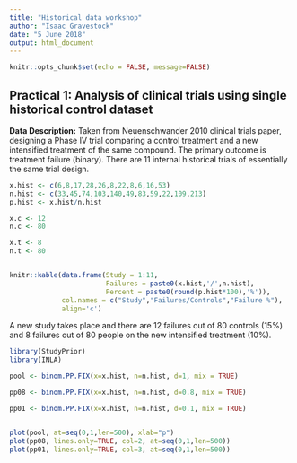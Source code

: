 ```yaml
---
title: "Historical data workshop"
author: "Isaac Gravestock"
date: "5 June 2018"
output: html_document
---
```


```r
knitr::opts_chunk$set(echo = FALSE, message=FALSE)
```

## Practical 1: Analysis of clinical trials using single historical control dataset

**Data Description:** Taken from Neuenschwander 2010 clinical trials paper, designing a Phase IV trial comparing a control treatment and a new intensified treatment of the same compound.  The primary outcome is treatment failure (binary). There are 11 internal historical trials of essentially the same trial design. 


```r
x.hist <- c(6,8,17,28,26,8,22,8,6,16,53)
n.hist <- c(33,45,74,103,140,49,83,59,22,109,213)
p.hist <- x.hist/n.hist

x.c <- 12
n.c <- 80

x.t <- 8
n.t <- 80


knitr::kable(data.frame(Study = 1:11,
                        Failures = paste0(x.hist,'/',n.hist),
                        Percent = paste0(round(p.hist*100),'%')),
             col.names = c("Study","Failures/Controls","Failure %"),
             align='c')

```

A new study takes place and there are 12 failures out of 80 controls (15%) and 8 failures out of 80 people on the new intensified treatment (10%).

```r

library(StudyPrior)
library(INLA)

pool <- binom.PP.FIX(x=x.hist, n=n.hist, d=1, mix = TRUE)

pp08 <- binom.PP.FIX(x=x.hist, n=n.hist, d=0.8, mix = TRUE)

pp01 <- binom.PP.FIX(x=x.hist, n=n.hist, d=0.1, mix = TRUE)


plot(pool, at=seq(0,1,len=500), xlab="p")
plot(pp08, lines.only=TRUE, col=2, at=seq(0,1,len=500))
plot(pp01, lines.only=TRUE, col=3, at=seq(0,1,len=500))
```

